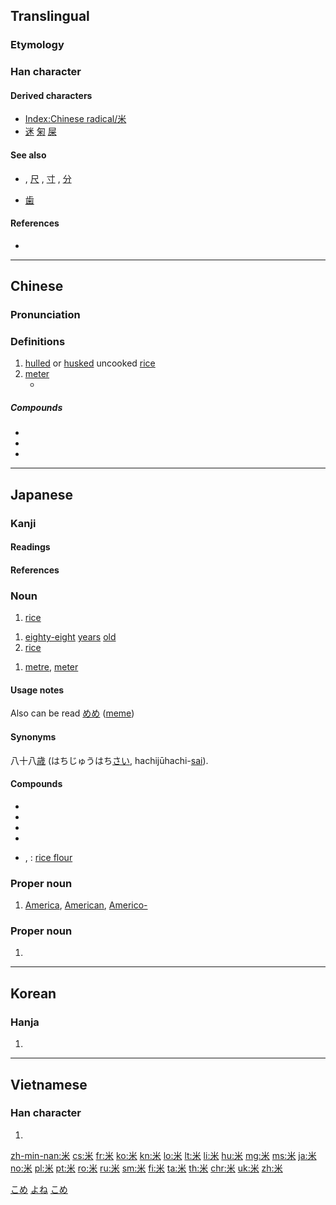 {{also|釆}}
==Translingual==
{{stroke order|type=animate}}

===Etymology===
{{Han etyl}}

===Han character===
{{Han char|rn=119|rad=米|as=00|sn=6|four=90904|canj=FD|ids=⿻丷木}}

====Derived characters====
* [[Index:Chinese radical/米]]
* [[迷]] [[匊]] [[屎]]

====See also====
* {{sense|unit of length}} {{l|mul|丈}} , [[尺]] , [[寸]] , [[分]]
* {{l|mul|釆}} [[歯]]

====References====
* {{Han ref|kx=0906.310|dkj=26832|dj=1331.280|hdz=53141.010|uh=7C73|ud=31859|bh=A6CC|bd=42700}}

----

==Chinese==
{{zh-forms}}

===Pronunciation===
{{zh-pron
|m=mǐ
|ma=zh-mǐ.ogg
|c=mai5
|h=pfs=mí
|mn=bí
|md=mī
|w=3mi
|mc=y
|oc=y
|mn-t=bhi2
|cat=n
}}

===Definitions===
{{zh-hanzi}}

# [[hulled]] or [[husked]] uncooked [[rice]]
# [[meter]]
#* {{zh-usex|我 有 一 '''米''' 九 高。|I'm 1.9 '''meters''' tall.}}

=====Compounds=====
* {{zh-l|米粉}}
* {{zh-l|米酒}}
* {{zh-l|米飯}}

{{zh-cat|Grains|Beginning}}

----

==Japanese==

===Kanji===
{{ja-kanji|grade=2|rs=米00}}

====Readings====
{{ja-readings|goon=[[まい]] (mai)|kanon=[[べい]] (bei)|kun=[[こめ]] (kome), [[よね]] (yone), [[メートル]] (mētoru)}}

====References====
{{ja-kref
|jis=4A46
|ku=4238
|shift=95C4
|euc=CAC6
|freq=61
|nelson=3461
|newnelson=4380
|halpern=3529
|kld=2198
|heisig=919
|tuttle=6b0.1
}}

===Noun===
{{ja-noun|こめ}}

# [[rice]]

{{ja-noun|よね}}

# [[eighty-eight]] [[years]] [[old]] {{label|ja|colloquial|sort=よね}}
# [[rice]] {{label|ja|archaic|sort=よね}}

{{ja-noun|メートル}}
# [[metre]], [[meter]]

====Usage notes====
Also can be read [[めめ]] ([[meme]])

====Synonyms====
八十八[[歳]] (はちじゅうはち[[さい]], hachijūhachi-[[sai]]).

====Compounds====
* {{ja-r|米塩|べいえん}}
* {{ja-r|米寿|べいじゅ}}
* {{ja-r|米粟|べいぞく}}
* {{ja-r|米飯|べいはん}}
* {{ja-r|米粉|べいふん}}, {{ja-r|米粉|こめこ}}: [[rice flour]]

===Proper noun===
{{ja-pos|べい|proper}}

# [[America]], [[American]], [[Americo-]]
#: {{ja-usex|lang=ja|米国|^べいこく|US, USA, United States}}
#: {{ja-usex|lang=ja|米露関係|^べい-^ろ かんけい|US-Russia relations}}
#: {{ja-usex|lang=ja|北米|^ほくべい|North America}}
#: {{ja-usex|lang=ja|南米|^なんべい|South America}}

===Proper noun===
{{ja-pos|よね|proper}}

# {{surname|lang=ja|sort=よね}}

[[Category:1000 Japanese basic words|こめ]]
[[Category:Japanese numeral symbols|よね]]
[[Category:ja:Grains|こめ]]

----

==Korean==

===Hanja===
{{ko-hanja|hangeul=미|eumhun=|mr=mi|y=mi}}

# {{defn|lang=ko|sort=米00}}

----

==Vietnamese==

===Han character===
{{vi-hantu|[[mễ]], [[mè]]|rs=米00}}

# {{defn|lang=vi|sort=米00}}

[[Category:CJKV radicals| ]]

[[zh-min-nan:米]]
[[cs:米]]
[[fr:米]]
[[ko:米]]
[[kn:米]]
[[lo:米]]
[[lt:米]]
[[li:米]]
[[hu:米]]
[[mg:米]]
[[ms:米]]
[[ja:米]]
[[no:米]]
[[pl:米]]
[[pt:米]]
[[ro:米]]
[[ru:米]]
[[sm:米]]
[[fi:米]]
[[ta:米]]
[[th:米]]
[[chr:米]]
[[uk:米]]
[[zh:米]]